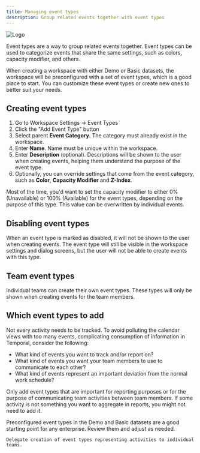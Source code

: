 ```yaml
---
title: Managing event types
description: Group related events together with event types
---
```


![Logo](../../../assets/managing-event-types.webp)

Event types are a way to group related events together. Event types can be used to categorize events that share the same settings, such as colors, capacity modifier, and others.

<Aside type="tip" title='Good to know'>
	When creating a workspace with either Demo or Basic datasets, the workspace will be preconfigured with a set of event types, which is a good place to start. You can customize these event types or create new ones to better suit your needs.
</Aside>

## Creating event types

1. Go to Workspace Settings -> Event Types
2. Click the "Add Event Type" button
3. Select parent **Event Category**. The category must already exist in the workspace.
3. Enter **Name**. Name must be unique within the workspace.
4. Enter **Description** (optional). Descriptions will be shown to the user when creating events, helping them understand the purpose of the event type.
5. Optionally, you can override settings that come from the event category, such as **Color**, **Capacity Modifier** and **Z-Index**.

<Aside>
	Most of the time, you'd want to set the capacity modifier to either 0% (Unavailable) or 100% (Available) for the event types, depending on the purpose of this type. This value can be overwritten by individual events.
</Aside>

## Disabling event types

When an event type is marked as disabled, it will not be shown to the user when creating events. The event type will still be visible in the workspace settings and dialog screens, but the user will not be able to create events with this type.

## Team event types

Individual teams can create their own event types. These types will only be shown when creating events for the team members. 

## Which event types to add

Not every activity needs to be tracked. To avoid polluting the calendar views with too many events, complicating consumption of information in Temporal, consider the following:

- What kind of events you want to track and/or report on?
- What kind of events you want your team members to use to communicate to each other?
- What kind of events represent an important deviation from the normal work schedule?

Only add event types that are important for reporting purposes or for the purpose of communicating team activities between team members. If some activity is not something you want to aggregate in reports, you might not need to add it.

<Aside type='tip'>
	Preconfigured event types in the Demo and Basic datasets are a good starting point for any enterprise. Review them and adjust as needed.
	
	Delegate creation of event types representing activities to individual teams.
</Aside>
